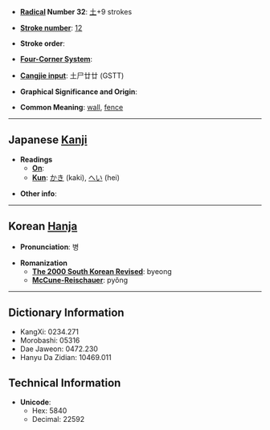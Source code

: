 * '''[[Wiktionary:Chinese radical index| Radical]] Number 32''': [[Wiktionary:Chinese radical index 土|土]]+9 strokes

* '''[[Wiktionary:Chinese total strokes index|Stroke number]]''': [[Wiktionary:Chinese total strokes index 12|12]]

* '''Stroke order''': 

* '''[[Wiktionary:Chinese four corner index|Four-Corner System]]''': 

* '''[[Wiktionary:Chinese Cangjie index|Cangjie input]]''': 土尸廿廿 (GSTT)

* '''Graphical Significance and Origin''': 

* '''Common Meaning''': [[wall]], [[fence]]

----

== Japanese [[Kanji]] ==

* '''Readings'''
** '''[[On]]''': 
** '''[[Kun]]''': [[かき]] (kaki), [[へい]] (hei)

* '''Other info''':  

----

== Korean [[Hanja]] ==

* '''Pronunciation''': 병

* '''Romanization'''
** '''[[The 2000 South Korean Revised Romanization|The 2000 South Korean Revised]]''': byeong
** '''[[McCune-Reischauer]]''': pyŏng

----

== Dictionary Information ==

* KangXi: 0234.271
* Morobashi: 05316
* Dae Jaweon: 0472.230
* Hanyu Da Zidian: 10469.011

== Technical Information ==

* '''Unicode''':
** Hex: 5840
** Decimal: 22592